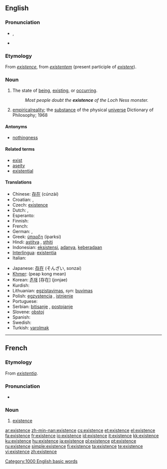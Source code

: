 {{wikipedia}}
==English==

===Pronunciation===
* {{a|US}} {{IPA|/ɛɡˈzɪstɛnts/|/ɪɡˈzɪstɛnts/}}, {{SAMPA|/Eg.zI.stEnts/}}
* {{audio|en-us-existence.ogg|Audio (US)}}

===Etymology===
From {{etyl|fro}} ''[[#French|existence]]'', from {{LL.}} ''[[existentem]]'' (present participle of ''[[existere]]'').

===Noun===
{{en-noun|s|-}}

# The state of [[being]], [[exist]]ing, or [[occur]]ring.
#: ''Most people doubt the '''existence''' of the Loch Ness monster.''
# [[empirical]][[ reality]]; the [[substance]] of the physical [[universe]] Dictionary of Philosophy; 1968

====Antonyms====
* [[nothingness]]

====Related terms====
* [[exist]]
* [[aseity]]
* [[existential]]

====Translations====
{{trans-top|the state of being, existing, or occurring}}
* Chinese: [[存在]] (cúnzài)
* Croatian: {{t-|hr|egzistencija|f|alt=egzistèncija}}, {{t-|hr|postojanje|n|alt=póstojānje}}
* Czech: [[existence]] {{f}}
* Dutch: {{t+|nl|bestaan|n}}, {{t+|nl|voorkomen|n}}
* Esperanto: {{t-|eo|ekzistado|xs=Esperanto}}
* Finnish: {{t-|fi|olemassaolo}}
* French: {{t+|fr|existence|f}}
* German: {{t+|de|Existenz|f}}, {{t+|de|Sein|n}}
* Greek: [[ύπαρξη]] (íparksi)
* Hindi: [[astitva]] {{n}}, [[sthiti]] {{n}}
* Indonesian: [[eksistensi]], [[ada|adanya]], [[ada|keberadaan]]
* [[Interlingua]]: [[existentia]]
* Italian: {{t+|it|esistenza|f}}
{{trans-mid}}
* Japanese: [[存在]] (そんざい, sonzai)
* [[Khmer]]: {{Khmr|[[ភាពគង់មាន]]}} (peap kong mean)
* Korean: [[존재]] [存在] (jonjae)
* Kurdish: {{KUchar|[[بوون]]}}
* Lithuanian: [[egzistavimas]], ''syn'': [[buvimas]]
* Polish: [[egzystencja]] {{f}}, [[istnienie]] {{n}}
* Portuguese: {{t+|pt|existência|f}}
* Serbian: [[bitisanje]] {{n}}, [[postojanje]] {{n}}
* Slovene: [[obstoj]] {{m}}
* Spanish: {{t-|es|existencia|f}}
* Swedish: {{t+|sv|existens|c}}
* Turkish: [[varolmak]]
{{trans-bottom}}

[[Category:1000 English basic words]]

----

==French==

===Etymology===
From {{LL.}} ''[[existentia]]''.

===Pronunciation===
* {{audio|Fr-existence.ogg|audio}}

===Noun===
{{fr-noun|f}}

# [[#Noun|existence]]

[[ar:existence]]
[[zh-min-nan:existence]]
[[cs:existence]]
[[et:existence]]
[[el:existence]]
[[fa:existence]]
[[fr:existence]]
[[io:existence]]
[[id:existence]]
[[it:existence]]
[[kk:existence]]
[[ku:existence]]
[[hu:existence]]
[[ja:existence]]
[[pl:existence]]
[[pt:existence]]
[[ru:existence]]
[[simple:existence]]
[[fi:existence]]
[[ta:existence]]
[[te:existence]]
[[vi:existence]]
[[zh:existence]]